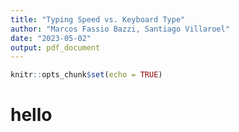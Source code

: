 ```yaml
---
title: "Typing Speed vs. Keyboard Type"
author: "Marcos Fassio Bazzi, Santiago Villaroel"
date: "2023-05-02"
output: pdf_document
---
```


```r
knitr::opts_chunk$set(echo = TRUE)
```

# hello
